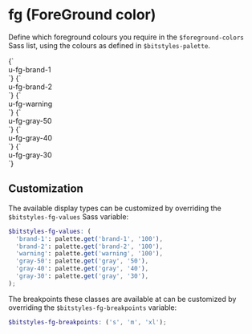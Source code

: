 
<Meta title="Utilities/color" />

# fg (ForeGround color)

Define which foreground colours you require in the `$foreground-colors` Sass list, using the colours as defined in `$bitstyles-palette`.

<Canvas>
  <Story name="brand-1">
    {`
      <div class="u-fg-brand-1">u-fg-brand-1</div>
    `}
  </Story>
  <Story name="brand-2">
    {`
      <div class="u-fg-brand-2">u-fg-brand-2</div>
    `}
  </Story>
  <Story name="warning">
    {`
      <div class="u-fg-warning">u-fg-warning</div>
    `}
  </Story>
  <Story name="gray-50">
    {`
      <div class="u-fg-gray-50">u-fg-gray-50</div>
    `}
  </Story>
  <Story name="gray-40">
    {`
      <div class="u-fg-gray-40">u-fg-gray-40</div>
    `}
  </Story>
  <Story name="gray-30">
    {`
      <div class="u-fg-gray-30">u-fg-gray-30</div>
    `}
  </Story>
</Canvas>

## Customization

The available display types can be customized by overriding the `$bitstyles-fg-values` Sass variable:

```scss
$bitstyles-fg-values: (
  'brand-1': palette.get('brand-1', '100'),
  'brand-2': palette.get('brand-2', '100'),
  'warning': palette.get('warning', '100'),
  'gray-50': palette.get('gray', '50'),
  'gray-40': palette.get('gray', '40'),
  'gray-30': palette.get('gray', '30'),
);
```

The breakpoints these classes are available at can be customized by overriding the `$bitstyles-fg-breakpoints` variable:

```scss
$bitstyles-fg-breakpoints: ('s', 'm', 'xl');
```
